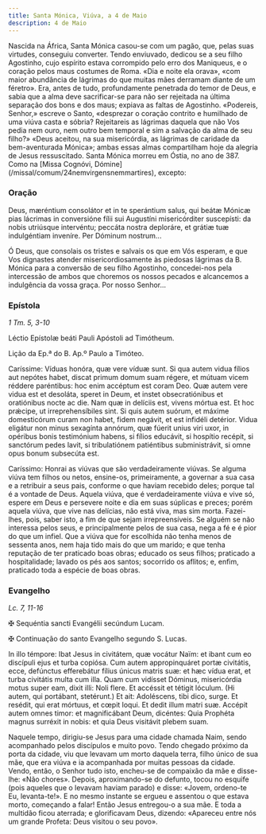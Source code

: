 ```yaml
---
title: Santa Mónica, Viúva, a 4 de Maio
description: 4 de Maio
---
```


<aside>
Nascida na África, Santa Mónica casou-se com um pagão, que, pelas suas virtudes, conseguiu converter. Tendo enviuvado, dedicou se a seu filho Agostinho, cujo espírito estava corrompido pelo erro dos Maniqueus, e o coração pelos maus costumes de Roma. «Dia e noite ela orava», «com maior abundância de lágrimas do que muitas mães derramam diante de um féretro». Era, antes de tudo, profundamente penetrada do temor de Deus, e sabia que a alma deve sacrificar-se para não ser rejeitada na última separação dos bons e dos maus; expiava as faltas de Agostinho. «Podereis, Senhor,» escreve o Santo, «desprezar o coração contrito e humilhado de uma viúva casta e sóbria? Rejeitareis as lágrimas daquela que não Vos pedia nem ouro, nem outro bem temporal e sim a salvação da alma de seu filho?» «Deus aceitou, na sua misericórdia, as lágrimas de caridade da bem-aventurada Mónica»; ambas essas almas compartilham hoje da alegria de Jesus ressuscitado. Santa Mónica morreu em Óstia, no ano de 387.
</aside>

<aside>
  Como na [Missa Cognóvi, Dómine](/missal/comum/24nemvirgensnemmartires),
  excepto:
</aside>

### Oração

<div class="side-by-side not-content">

Deus, mæréntium consolátor et in te sperántium salus, qui beátæ Mónicæ pias lácrimas in conversióne fílii sui Augustíni misericórditer suscepísti: da nobis utriúsque intervéntu; peccáta nostra deploráre, et grátiæ tuæ indulgéntiam inveníre. Per Dóminum nostrum...

Ó Deus, que consolais os tristes e salvais os que em Vós esperam, e que Vos dignastes atender misericordiosamente às piedosas lágrimas da B. Mónica para a conversão de seu filho Agostinho, concedei-nos pela intercessão de ambos que choremos os nossos pecados e alcancemos a indulgência da vossa graça. Por nosso Senhor...

</div>

### Epístola

<em>1 Tm. 5, 3-10</em>

<div class="side-by-side not-content">

Léctio Epístolæ beáti Pauli Apóstoli ad Timótheum.

Lição da Ep.ª do B. Ap.º Paulo a Timóteo.

Caríssime: Víduas honóra, quæ vere víduæ sunt. Si qua autem vidua fílios aut nepótes habet, discat primum domum suam régere, et mútuam vicem réddere paréntibus: hoc enim accéptum est coram Deo. Quæ autem vere vidua est et desoláta, speret in Deum, et instet obsecratiónibus et oratiónibus nocte ac die. Nam quæ in delíciis est, vivens mórtua est. Et hoc prǽcipe, ut irreprehensíbiles sint. Si quis autem suórum, et máxime domesticórum curam non habet, fidem negávit, et est infidéli detérior. Vidua eligátur non minus sexagínta annórum, quæ fúerit unius viri uxor, in opéribus bonis testimónium habens, si fílios educávit, si hospítio recépit, si sanctórum pedes lavit, si tribulatiónem patiéntibus subministrávit, si omne opus bonum subsecúta est.

Caríssimo: Honrai as viúvas que são verdadeiramente viúvas. Se alguma viúva tem filhos ou netos, ensine-os, primeiramente, a governar a sua casa e a retribuir a seus pais, conforme o que haviam recebido deles; porque tal é a vontade de Deus. Aquela viúva, que é verdadeiramente viúva e vive só, espere em Deus e persevere noite e dia em suas súplicas e preces; porém aquela viúva, que vive nas delícias, não está viva, mas sim morta. Fazei-lhes, pois, saber isto, a fim de que sejam irrepreensíveis. Se alguém se não interessa pelos seus, e principalmente pelos de sua casa, nega a fé e é pior do que um infiel. Que a viúva que for escolhida não tenha menos de sessenta anos, nem haja tido mais do que um marido; e que tenha reputação de ter praticado boas obras; educado os seus filhos; praticado a hospitalidade; lavado os pés aos santos; socorrido os aflitos; e, enfim, praticado toda a espécie de boas obras.

</div>

### Evangelho

<em>Lc. 7, 11-16</em>

<div class="side-by-side not-content">

<span class="cross text-red-500">✠</span> Sequéntia sancti Evangélii secúndum Lucam.

<span class="cross text-red-500">✠</span> Continuação do santo Evangelho segundo S. Lucas.

In illo témpore: Ibat Jesus in civitátem, quæ vocátur Naïm: et ibant cum eo discípuli ejus et turba copiósa. Cum autem appropinquáret portæ civitátis, ecce, defúnctus efferebátur fílius únicus matris suæ: et hæc vídua erat, et turba civitátis multa cum illa. Quam cum vidísset Dóminus, misericórdia motus super eam, dixit illi: Noli flere. Et accéssit et tétigit lóculum. (Hi autem, qui portábant, stetérunt.) Et ait: Adoléscens, tibi dico, surge. Et resédit, qui erat mórtuus, et cœpit loqui. Et dedit illum matri suæ. Accépit autem omnes timor: et magnificábant Deum, dicéntes: Quia Prophéta magnus surréxit in nobis: et quia Deus visitávit plebem suam.

Naquele tempo, dirigiu-se Jesus para uma cidade chamada Naim, sendo acompanhado pelos discípulos e muito povo. Tendo chegado próximo da porta da cidade, viu que levavam um morto daquela terra, filho único de sua mãe, que era viúva e ia acompanhada por muitas pessoas da cidade. Vendo, então, o Senhor tudo isto, encheu-se de compaixão da mãe e disse-lhe: «Não chores». Depois, aproximando-se do defunto, tocou no esquife (pois aqueles que o levavam haviam parado) e disse: «Jovem, ordeno-te Eu, levanta-te!». E no mesmo instante se ergueu e assentou o que estava morto, começando a falar! Então Jesus entregou-o a sua mãe. E toda a multidão ficou aterrada; e glorificavam Deus, dizendo: «Apareceu entre nós um grande Profeta: Deus visitou o seu povo».

</div>
